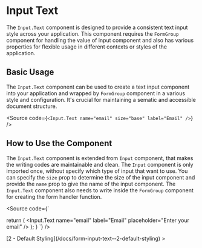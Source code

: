 
<Meta of={InputStories} />

# Input Text

The `Input.Text` component is designed to provide a consistent text input style across your application. This component requires the `FormGroup` component for handling the value of input component and also has various properties for flexible usage in different contexts or styles of the application.

<Canvas />
<Controls />

## Basic Usage

The `Input.Text` component can be used to create a text input component into your application and wrapped by `FormGroup` component in a various style and configuration. It's crucial for maintaining a sematic and accessible document structure.

<Source
  code={`
<Input.Text name="email" size="base" label="Email" />
`}
/>

## How to Use the Component

The `Input.Text` component is extended from `Input` component, that makes the writing codes are maintainable and clean. The `Input` component is only imported once, without specify which type of input that want to use. You can specify the `size` prop to determine the size of the input component and provide the `name` prop to give the name of the input component. The `Input.Text` component also needs to write inside the `FormGroup` component for creating the form handler function.

<Source code={`

  return (
    <FormGroup
      initialValues={initialValues}
      validationSchema={validationSchema}
      onSubmit={onSubmit}
    >
      <Input.Text name="email" label="Email" placeholder="Enter your email" />
    </FormGroup>
  );
}
`} />

<div style={{ textAlign: "right" }}>
  [2 - Default Styling](/docs/form-input-text--2-default-styling) >
</div>
